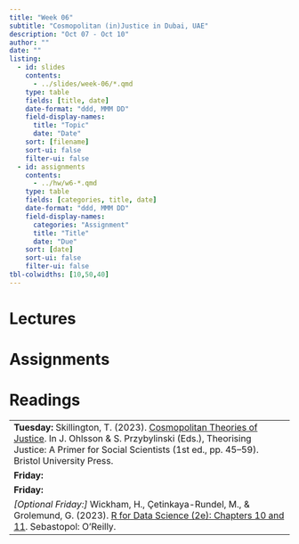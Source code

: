 ```yaml
---
title: "Week 06"
subtitle: "Cosmopolitan (in)Justice in Dubai, UAE"
description: "Oct 07 - Oct 10"
author: ""
date: ""
listing:
  - id: slides
    contents:
      - ../slides/week-06/*.qmd
    type: table
    fields: [title, date]
    date-format: "ddd, MMM DD"
    field-display-names:
      title: "Topic"
      date: "Date"
    sort: [filename]
    sort-ui: false
    filter-ui: false
  - id: assignments
    contents:
      - ../hw/w6-*.qmd
    type: table
    fields: [categories, title, date]
    date-format: "ddd, MMM DD"
    field-display-names:
      categories: "Assignment"
      title: "Title"
      date: "Due"
    sort: [date]
    sort-ui: false
    filter-ui: false
tbl-colwidths: [10,50,40]
---
```


# Lectures

::: {#slides}
:::

# Assignments

::: {#assignments}
:::

# Readings
|                                                                                                           |
|-----------------------------------------------------------------------------------------------------------|
|**Tuesday:** Skillington, T. (2023). [Cosmopolitan Theories of Justice](https://www-jstor-org.ezproxy.wellesley.edu/stable/jj.7941370). In J. Ohlsson & S. Przybylinski (Eds.), Theorising Justice: A Primer for Social Scientists (1st ed., pp. 45–59). Bristol University Press. |
|**Friday:** |
|**Friday:** |
*[Optional Friday:]* Wickham, H., Çetinkaya-Rundel, M., & Grolemund, G. (2023). [R for Data Science (2e): Chapters 10 and 11](https://r4ds.hadley.nz/EDA.html). Sebastopol: O'Reilly.   |   
